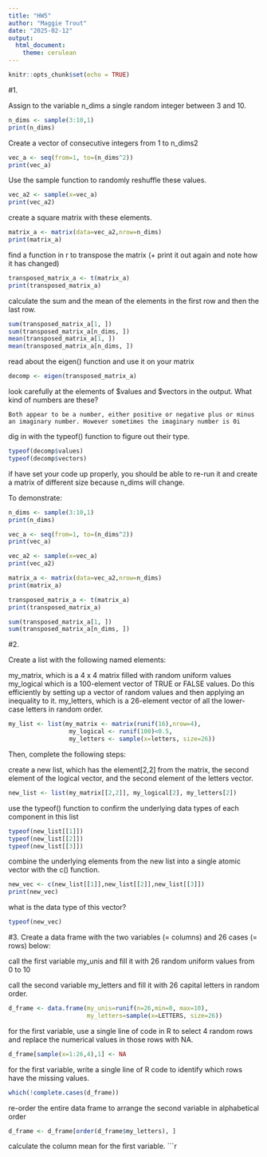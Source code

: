 ```yaml
---
title: "HW5"
author: "Maggie Trout"
date: "2025-02-12"
output: 
  html_document: 
    theme: cerulean
---
```


```r
knitr::opts_chunk$set(echo = TRUE)
```

#1. 

Assign to the variable n_dims a single random integer between 3 and 10.
```r

n_dims <- sample(3:10,1)
print(n_dims)
```

Create a vector of consecutive integers from 1 to n_dims2
```r
vec_a <- seq(from=1, to=(n_dims^2))
print(vec_a)
```

Use the sample function to randomly reshuffle these values.
```r
vec_a2 <- sample(x=vec_a)
print(vec_a2)
```

create a square matrix with these elements.
```r
matrix_a <- matrix(data=vec_a2,nrow=n_dims)
print(matrix_a)
```

find a function in r to transpose the matrix (+ print it out again and note how it has changed)
```r
transposed_matrix_a <- t(matrix_a)
print(transposed_matrix_a)
```

calculate the sum and the mean of the elements in the first row and then the last row.

```r
sum(transposed_matrix_a[1, ])
sum(transposed_matrix_a[n_dims, ])
mean(transposed_matrix_a[1, ])
mean(transposed_matrix_a[n_dims, ])
```

read about the eigen() function and use it on your matrix
```r
decomp <- eigen(transposed_matrix_a)
```

look carefully at the elements of $values and $vectors in the output. What kind of numbers are these?
```
Both appear to be a number, either positive or negative plus or minus an imaginary number. However sometimes the imaginary number is 0i 
```

dig in with the typeof() function to figure out their type.

```r
typeof(decomp$values)
typeof(decomp$vectors)
```

if have set your code up properly, you should be able to re-run it and create a matrix of different size because n_dims will change.

To demonstrate:
```r
n_dims <- sample(3:10,1)
print(n_dims)

vec_a <- seq(from=1, to=(n_dims^2))
print(vec_a)

vec_a2 <- sample(x=vec_a)
print(vec_a2)

matrix_a <- matrix(data=vec_a2,nrow=n_dims)
print(matrix_a)

transposed_matrix_a <- t(matrix_a)
print(transposed_matrix_a)

sum(transposed_matrix_a[1, ])
sum(transposed_matrix_a[n_dims, ])
```

#2.

Create a list with the following named elements:

my_matrix, which is a 4 x 4 matrix filled with random uniform values
my_logical which is a 100-element vector of TRUE or FALSE values. Do this efficiently by setting up a vector of random values and then applying an inequality to it.
my_letters, which is a 26-element vector of all the lower-case letters in random order.

```r
my_list <- list(my_matrix <- matrix(runif(16),nrow=4), 
                 my_logical <- runif(100)<0.5, 
                 my_letters <- sample(x=letters, size=26))
```

Then, complete the following steps:

create a new list, which has the element[2,2] from the matrix, the second element of the logical vector, and the second element of the letters vector.
```r
new_list <- list(my_matrix[[2,2]], my_logical[2], my_letters[2])
```
use the typeof() function to confirm the underlying data types of each component in this list
```r
typeof(new_list[[1]])
typeof(new_list[[2]])
typeof(new_list[[3]])
```
combine the underlying elements from the new list into a single atomic vector with the c() function.
```r
new_vec <- c(new_list[[1]],new_list[[2]],new_list[[3]])
print(new_vec)
```
what is the data type of this vector?
```r
typeof(new_vec)
```

#3. 
Create a data frame with the two variables (= columns) and 26 cases (= rows) below:

call the first variable my_unis and fill it with 26 random uniform values from 0 to 10

call the second variable my_letters and fill it with 26 capital letters in random order.
```r
d_frame <- data.frame(my_unis=runif(n=26,min=0, max=10),
                      my_letters=sample(x=LETTERS, size=26))
```
for the first variable, use a single line of code in R to select 4 random rows and replace the numerical values in those rows with NA.
```r
d_frame[sample(x=1:26,4),1] <- NA
```
for the first variable, write a single line of R code to identify which rows have the missing values.
```r
which(!complete.cases(d_frame))
```
re-order the entire data frame to arrange the second variable in alphabetical order
```r
d_frame <- d_frame[order(d_frame$my_letters), ]
```
calculate the column mean for the first variable.
```r
